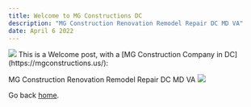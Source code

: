 ```yaml
---
title: Welcome to MG Constructions DC
description: "MG Construction Renovation Remodel Repair DC MD VA"
date: April 6 2022
---
```


<img src="/img/MG-Constructions-Banner-wide.jpg" />
This is a Welcome post, with a [MG Construction Company in DC](https://mgconstructions.us/):

MG Construction Renovation Remodel Repair DC MD VA
<img src="/img/MG-Constructions-Banner-wide.jpg" />

Go back [home](/).
